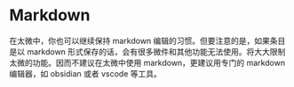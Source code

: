 # Markdown

在太微中，你也可以继续保持 markdown 编辑的习惯。但要注意的是，如果条目是以 markdown 形式保存的话，会有很多微件和其他功能无法使用。将大大限制太微的功能。因而不建议在太微中使用 markdown，更建议用专门的 markdown 编辑器，如 obsidian 或者 vscode 等工具。
